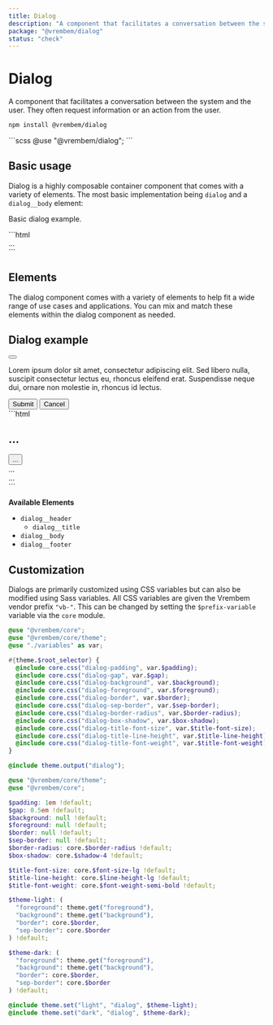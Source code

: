 ```yaml
---
title: Dialog
description: "A component that facilitates a conversation between the system and the user. They often request information or an action from the user."
package: "@vrembem/dialog"
status: "check"
---
```



# Dialog

A component that facilitates a conversation between the system and the user. They often request information or an action from the user.

```sh
npm install @vrembem/dialog
```

<CodeExample lang="scss">
  ```scss
  @use "@vrembem/dialog";
  ```
</CodeExample>

## Basic usage

Dialog is a highly composable container component that comes with a variety of elements. The most basic implementation being `dialog` and a `dialog__body` element:

<CodeExample lang="html">
  <Fragment slot="output">
    <div class="dialog">
      <div class="dialog__body">
        <p>Basic dialog example.</p>
      </div>
    </div>
  </Fragment>
  ```html
  <div class="dialog">
    <div class="dialog__body">
      ...
    </div>
  </div>
  ```
</CodeExample>

## Elements

The dialog component comes with a variety of elements to help fit a wide range of use cases and applications. You can mix and match these elements within the dialog component as needed.

<CodeExample lang="html">
  <Fragment slot="output">
    <div class="dialog">
      <div class="dialog__header">
        <h2 class="dialog__title">Dialog example</h2>
        <button class="button button_icon button_size_sm">
          <Icon name="x" iconClass="icon_size_sm" />
        </button>
      </div>
      <div class="dialog__body">
        <p>Lorem ipsum dolor sit amet, consectetur adipiscing elit. Sed libero nulla, suscipit consectetur lectus eu, rhoncus eleifend erat. Suspendisse neque dui, ornare non molestie in, rhoncus id lectus.</p>
      </div>
      <div class="dialog__footer">
        <button class="button button_color_primary">Submit</button>
        <button class="button">Cancel</button>
      </div>
    </div>
  </Fragment>
  ```html
  <div class="dialog">
    <div class="dialog__header">
      <h2 class="dialog__title">...</h2>
      <button class="button">...</button>
    </div>
    <div class="dialog__body">
      ...
    </div>
    <div class="dialog__footer">
      ...
    </div>
  </div>
  ```
</CodeExample>

**Available Elements**

- `dialog__header`
  - `dialog__title`
- `dialog__body`
- `dialog__footer`

## Customization

Dialogs are primarily customized using CSS variables but can also be modified using Sass variables. All CSS variables are given the Vrembem vendor prefix `"vb-"`. This can be changed by setting the `$prefix-variable` variable via the `core` module.

<DocBlock name="CSS Variables" type="file" src="dialog/src/_root.scss">

  ```scss
  @use "@vrembem/core";
  @use "@vrembem/core/theme";
  @use "./variables" as var;

  #{theme.$root_selector} {
    @include core.css("dialog-padding", var.$padding);
    @include core.css("dialog-gap", var.$gap);
    @include core.css("dialog-background", var.$background);
    @include core.css("dialog-foreground", var.$foreground);
    @include core.css("dialog-border", var.$border);
    @include core.css("dialog-sep-border", var.$sep-border);
    @include core.css("dialog-border-radius", var.$border-radius);
    @include core.css("dialog-box-shadow", var.$box-shadow);
    @include core.css("dialog-title-font-size", var.$title-font-size);
    @include core.css("dialog-title-line-height", var.$title-line-height);
    @include core.css("dialog-title-font-weight", var.$title-font-weight);
  }

  @include theme.output("dialog");
  ```
</DocBlock>

<DocBlock name="SCSS Variables" type="file" src="dialog/src/_variables.scss">

  ```scss
  @use "@vrembem/core/theme";
  @use "@vrembem/core";

  $padding: 1em !default;
  $gap: 0.5em !default;
  $background: null !default;
  $foreground: null !default;
  $border: null !default;
  $sep-border: null !default;
  $border-radius: core.$border-radius !default;
  $box-shadow: core.$shadow-4 !default;

  $title-font-size: core.$font-size-lg !default;
  $title-line-height: core.$line-height-lg !default;
  $title-font-weight: core.$font-weight-semi-bold !default;

  $theme-light: (
    "foreground": theme.get("foreground"),
    "background": theme.get("background"),
    "border": core.$border,
    "sep-border": core.$border
  ) !default;

  $theme-dark: (
    "foreground": theme.get("foreground"),
    "background": theme.get("background"),
    "border": core.$border,
    "sep-border": core.$border
  ) !default;

  @include theme.set("light", "dialog", $theme-light);
  @include theme.set("dark", "dialog", $theme-dark);
  ```
</DocBlock>
